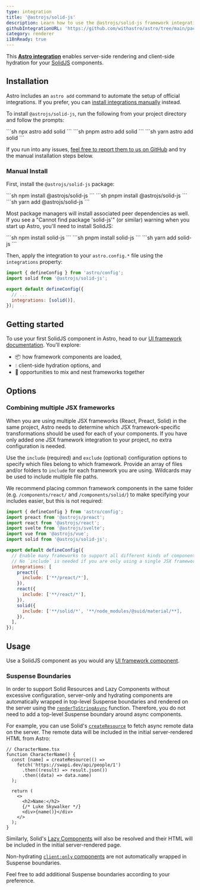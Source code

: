 ```yaml
---
type: integration
title: '@astrojs/solid-js'
description: Learn how to use the @astrojs/solid-js framework integration to extend component support in your Astro project.
githubIntegrationURL: 'https://github.com/withastro/astro/tree/main/packages/integrations/solid/'
category: renderer
i18nReady: true
---
```


This **[Astro integration][astro-integration]** enables server-side rendering and client-side hydration for your [SolidJS](https://www.solidjs.com/) components.

## Installation

Astro includes an `astro add` command to automate the setup of official integrations. If you prefer, you can [install integrations manually](#manual-install) instead.

To install `@astrojs/solid-js`, run the following from your project directory and follow the prompts:

<PackageManagerTabs>
  <Fragment slot="npm">
  ```sh
  npx astro add solid
  ```
  </Fragment>
  <Fragment slot="pnpm">
  ```sh
  pnpm astro add solid
  ```
  </Fragment>
  <Fragment slot="yarn">
  ```sh
  yarn astro add solid
  ```
  </Fragment>
</PackageManagerTabs>

If you run into any issues, [feel free to report them to us on GitHub](https://github.com/withastro/astro/issues) and try the manual installation steps below.

### Manual Install

First, install the `@astrojs/solid-js` package:

<PackageManagerTabs>
  <Fragment slot="npm">
  ```sh
  npm install @astrojs/solid-js
  ```
  </Fragment>
  <Fragment slot="pnpm">
  ```sh
  pnpm install @astrojs/solid-js
  ```
  </Fragment>
  <Fragment slot="yarn">
  ```sh
  yarn add @astrojs/solid-js
  ```
  </Fragment>
</PackageManagerTabs>

Most package managers will install associated peer dependencies as well. If you see a "Cannot find package 'solid-js'" (or similar) warning when you start up Astro, you'll need to install SolidJS:

<PackageManagerTabs>
  <Fragment slot="npm">
  ```sh
  npm install solid-js
  ```
  </Fragment>
  <Fragment slot="pnpm">
  ```sh
  pnpm install solid-js
  ```
  </Fragment>
  <Fragment slot="yarn">
  ```sh
  yarn add solid-js
  ```
  </Fragment>
</PackageManagerTabs>

Then, apply the integration to your `astro.config.*` file using the `integrations` property:

```js title="astro.config.mjs" ins={2} ins="solid()"
import { defineConfig } from 'astro/config';
import solid from '@astrojs/solid-js';

export default defineConfig({
  // ...
  integrations: [solid()],
});
```

## Getting started

To use your first SolidJS component in Astro, head to our [UI framework documentation][astro-ui-frameworks]. You'll explore:

* 📦 how framework components are loaded,
* 💧 client-side hydration options, and
* 🤝 opportunities to mix and nest frameworks together

## Options

### Combining multiple JSX frameworks

When you are using multiple JSX frameworks (React, Preact, Solid) in the same project, Astro needs to determine which JSX framework-specific transformations should be used for each of your components. If you have only added one JSX framework integration to your project, no extra configuration is needed.

Use the `include` (required) and `exclude` (optional) configuration options to specify which files belong to which framework. Provide an array of files and/or folders to `include` for each framework you are using. Wildcards may be used to include multiple file paths.

We recommend placing common framework components in the same folder (e.g. `/components/react/` and `/components/solid/`) to make specifying your includes easier, but this is not required:

```js title="astro.config.mjs"
import { defineConfig } from 'astro/config';
import preact from '@astrojs/preact';
import react from '@astrojs/react';
import svelte from '@astrojs/svelte';
import vue from '@astrojs/vue';
import solid from '@astrojs/solid-js';

export default defineConfig({
  // Enable many frameworks to support all different kinds of components.
  // No `include` is needed if you are only using a single JSX framework!
  integrations: [
    preact({
      include: ['**/preact/*'],
    }),
    react({
      include: ['**/react/*'],
    }),
    solid({
      include: ['**/solid/*', '**/node_modules/@suid/material/**],
    }),
  ],
});
```

## Usage

Use a SolidJS component as you would any [UI framework component](/en/core-concepts/framework-components/).

### Suspense Boundaries

In order to support Solid Resources and Lazy Components without excessive configuration, server-only and hydrating components are automatically wrapped in top-level Suspense boundaries and rendered on the server using the [`renderToStringAsync`][solid-render-to-string-async] function. Therefore, you do not need to add a top-level Suspense boundary around async components.

For example, you can use Solid's [`createResource`][solid-create-resource] to fetch async remote data on the server. The remote data will be included in the initial server-rendered HTML from Astro:

```tsx
// CharacterName.tsx
function CharacterName() {
  const [name] = createResource(() =>
    fetch('https://swapi.dev/api/people/1')
      .then((result) => result.json())
      .then((data) => data.name)
  );

  return (
    <>
      <h2>Name:</h2>
      {/* Luke Skywalker */}
      <div>{name()}</div>
    </>
  );
}
```

Similarly, Solid's [Lazy Components][solid-lazy-components] will also be resolved and their HTML will be included in the initial server-rendered page.

Non-hydrating [`client:only` components][astro-client-only] are not automatically wrapped in Suspense boundaries.

Feel free to add additional Suspense boundaries according to your preference.

[astro-integration]: /en/guides/integrations-guide/

[astro-ui-frameworks]: /en/core-concepts/framework-components/#using-framework-components

[astro-client-only]: /en/reference/directives-reference/#clientonly

[solid-render-to-string-async]: https://www.solidjs.com/docs/latest/api#rendertostringasync

[solid-create-resource]: https://www.solidjs.com/docs/latest/api#createresource

[solid-lazy-components]: https://www.solidjs.com/docs/latest/api#lazy

